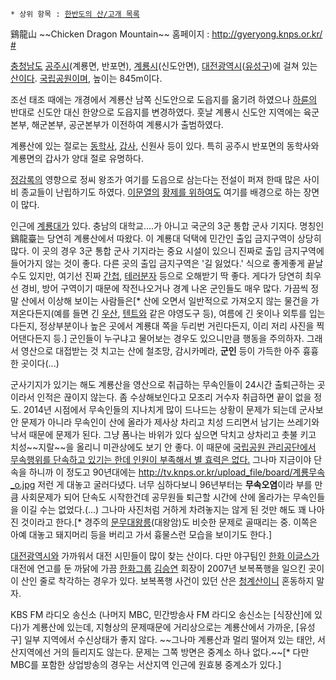  * 상위 항목 : [[한반도의 산/고개 목록]]

鷄龍山
~~Chicken Dragon Mountain~~
홈페이지 : [[http://gyeryong.knps.or.kr/ #]]

[[충청남도]] [[공주시]](계룡면, 반포면), [[계룡시]](신도안면), [[대전광역시]]([[유성구]])에 걸쳐 있는 [[산]]이다. [[국립공원]]이며, 높이는 845m이다.

조선 태조 때에는 개경에서 계룡산 남쪽 신도안으로 도읍지를 옮기려 하였으나 [[하륜]]의 반대로 신도안 대신 한양으로 도읍지를 변경하였다. 훗날 계룡시 신도안 지역에는 육군본부, 해군본부, 공군본부가 이전하여 계룡시가 출범하였다.

계룡산에 있는 절로는 [[동학사]], [[갑사]], 신원사 등이 있다. 특히 공주시 반포면의 동학사와 계룡면의 갑사가 양대 절로 유명하다.

[[정감록]]의 영향으로 정씨 왕조가 여기를 도읍으로 삼는다는 전설이 퍼져 한때 많은 사이비 종교들이 난립하기도 하였다. [[이문열]]의 [[황제를 위하여]]도 여기를 배경으로 하는 장면이 많다.

인근에 [[계룡대]]가 있다. 충남의 대학교....가 아니고 국군의 3군 통합 군사 기지다. 명칭인 鷄龍臺는 당연히 계룡산에서 따왔다. 이 계룡대 덕택에 민간인 출입 금지구역이 상당히 많다. 이 곳의 경우 3군 통합 군사 기지라는 중요 시설이 있으니 진짜로 출입 금지구역에 들어가지 않는 것이 좋다. 다른 곳의 출입 금지구역은 '길 잃었다.' 식으로 좋게좋게 끝날 수도 있지만, 여기선 진짜 [[간첩]], [[테러]][[분자]] 등으로 오해받기 딱 좋다. 게다가 당연히 최우선 경비, 방어 구역이기 때문에 작전나오거나 경계 나온 군인들도 매우 많다. 가끔씩 정말 산에서 이상해 보이는 사람들은[* 산에 오면서 일반적으로 가져오지 않는 물건을 가져온다든지(예를 들면 긴 [[우산]], [[텐트]]와 같은 야영도구 등), 여름에 긴 옷이나 외투를 입는다든지, 정상부분이나 높은 곳에서 계룡대 쪽을 두리번 거린다든지, 이리 저리 사진을 찍어댄다든지 등.] 군인들이 누구냐고 물어보는 경우도 있으니만큼 행동을 주의하자. 그래서 영산으로 대접받는 것 치고는 산에 철조망, 감시카메라, '''군인''' 등이 가득한 아주 흉흉한 곳이다(...) 

군사기지가 있기는 해도 계룡산을 영산으로 취급하는 무속인들이 24시간 출퇴근하는 곳이라서 인적은 끊이지 않는다. 좀 수상해보인다고 모조리 거수자 취급하면 끝이 없을 정도. 2014년 시점에서 무속인들의 지나치게 많이 드나드는 상황이 문제가 되는데 군사보안 문제가 아니라 무속인이 산에 올라가 제사상 차리고 치성 드리면서 남기는 쓰레기와 낙서 때문에 문제가 된다. 그냥 폼나는 바위가 있다 싶으면 닥치고 상차리고 촛불 키고 치성~~지랄~~을 올리니 미관상에도 보기 안 좋다. 이 때문에 [http://tv.knps.or.kr/ucc/ucc_view.aspx?muCode=11&Gubun=U&bIdx=1055 국립공원 관리공단에서 무속행위를 단속하고 있기는 한데 인원이 부족해서 별 효력은 없다.] 그나마 지금이야 단속을 하니까 이 정도고 90년대에는
http://tv.knps.or.kr/upload_file/board/계룡무속_o.jpg
저런 게 대놓고 굴러다녔다. 너무 심하다보니 96년부터는 '''무속오염'''이라 부를 만큼 사회문제가 되어 단속도 시작한건데 공무원들 퇴근할 시간에 산에 올라가는 무속인들을 이길 수는 없었다.(...) 그나마 사진처럼 거하게 차려놓지는 않게 된 것만 해도 꽤 나아진 것이라고 한다.[* 경주의 [[문무대왕릉]](대왕암)도 비슷한 문제로 골때리는 중. 이쪽은 아예 대놓고 돼지머리 등을 버리고 가서 흉물스런 모습을 보이기도 한다.] 

[[대전광역시]]와 가까워서 대전 시민들이 많이 찾는 산이다. 다만 야구팀인 [[한화 이글스]]가 대전에 연고를 둔 까닭에 가끔 [[한화그룹]] [[김승연]] 회장이 2007년 보복폭행을 일으킨 곳이 이 산인 줄로 착각하는 경우가 있다. 보복폭행 사건이 있던 산은 [[청계산]]이니 혼동하지 말자.

KBS FM 라디오 송신소 (나머지 MBC, 민간방송사 FM 라디오 송신소는 [식장산]에 있다)가 계룡산에 있는데, 지형상의 문제때문에 거리상으로는 계룡산에서 가까운, [유성구] 일부 지역에서 수신상태가 좋지 않다. ~~그나마 계룡산과 멀리 떨어져 있는 태안, 서산지역에선 거의 들리지도 않는다. 문제는 그쪽 방면은 중계소 하나 없다.~~[* 다만 MBC를 포함한 상업방송의 경우는 서산지역 인근에 원효봉 중계소가 있다.]
